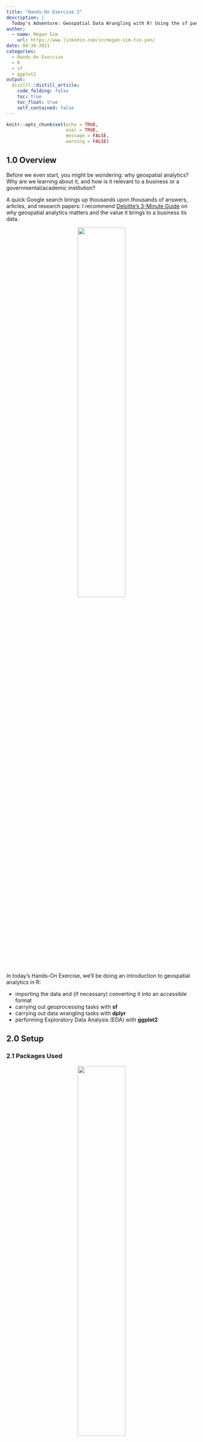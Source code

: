 ```yaml
---
title: "Hands-On Exercise 2"
description: |
  Today's Adventure: Geospatial Data Wrangling with R! Using the sf package, let's learn the ropes of handling geospatial data in R: from importing to projection, we've got you covered `r emo::ji("muscle")` You might even learn a geoprocessing tip or two `r emo::ji("smile")`
author:
  - name: Megan Sim
    url: https://www.linkedin.com/in/megan-sim-tze-yen/
date: 08-30-2021
categories:
  - Hands-On Exercise
  - R
  - sf
  - ggplot2
output:
  distill::distill_article:
    code_folding: false
    toc: true
    toc_float: true
    self_contained: false
---
```


```r
knitr::opts_chunk$set(echo = TRUE, 
                      eval = TRUE,
                      message = FALSE,
                      warning = FALSE)
```

## 1.0 Overview
Before we even start, you might be wondering: why geospatial analytics? Why are we learning about it, and how is it relevant to a business or a governmental/academic institution?

A quick Google search brings up thousands upon thousands of answers, articles, and research papers: I recommend [Deloitte's 3-Minute Guide](https://www2.deloitte.com/content/dam/Deloitte/global/Documents/Deloitte-Analytics/dttl-analytics-us-ba-geospatial3minguide.pdf) on why geospatial analytics matters and the value it brings to a business its data.

<center>
![](images/deloitte3minguide.png){width=50%} 
</center>

In today's Hands-On Exercise, we'll be doing an introduction to geospatial analytics in R: 

- importing the data and (if necessary) converting it into an accessible format
- carrying out geoprocessing tasks with **sf**
- carrying out data wrangling tasks with **dplyr**
- performing Exploratory Data Analysis (EDA) with **ggplot2**

## 2.0 Setup

### 2.1 Packages Used

<center>
![](images/packages.png){width=50%}
</center>

The R packages we'll be introducing today are:
- **sf**: used for importing, managing, and processing geospatial data
- **tidyverse**: used for importing, wrangling and visualising data (and other data science tasks!)

>Note: Tidyverse consists of a family of R packages, such as readr, tidyr, and dplyr - these are used for the different steps of the data wrangling + visualisation process!

Here's a **handy code chunk** that we'll likely be putting at the start of every file: it (a) creates a list of packages, (b) checks if they have been installed (and installs it for us if they haven't), and lastly (c) launches them in the Rstudio environment.

```r
packages = c('sf', 'tidyverse')
for (p in packages){
  if(!require(p, character.only = T)){
    install.packages(p)
  }
  library(p,character.only = T)
}
```

### 2.2 Data Used
The datasets used for this exercise are:

- Master Plan 2014 Subzone Boundary (Web) from [data.gov.sg](https://data.gov.sg/)
- Pre-Schools Location from [data.gov.sg](https://data.gov.sg/)
- Cycling Path from [LTADataMall](https://www.mytransport.sg/content/mytransport/home/dataMall.html)
- Singapore Airbnb listing data, 19 July 2021 from [Inside Airbnb](http://insideairbnb.com/get-the-data.html)

A good practice would be to put the data sets in a 'data' folder, sorted accordingly into 'geospatial' and 'aspatial' folders.

<center>
![](images/datafolder_goodpractice.png){width=25%} 
</center>

## 3.0 Importing Geospatial Data into R
Now that we've got our data, let's take a closer look at the formats they're in and how to import them into R. The geospatial data we have are:

- `MP14_SUBZONE_WEB_PL`, a polygon feature layer in ESRI shapefile format, 
- `CyclingPath`, a line feature layer in ESRI shapefile format, and
- `PreSchool`, a point feature layer in kml file format. 

To import, we'll be using a handy function called `st_read()` from the **sf** package. The arguments it takes in depends on the file format. For the shapefile format, two arguments are provided:  `dsn` to define the data path, and `layer` to provide the shapefile name. Bonus: we don't need to specify the file extension for shapefiles `r emo::ji("smile")` On the other hand, for the kml file format, our argument is the complete path with the kml file extension.

<center>
![](images/st_read.png){width=75%}
</center>

### 3.1 Importing polygon feature data in shapefile format
Dataset used: `MP14_SUBZONE_WEB_PL`
File format: shapefile
Data frame type: polygon feature

```r
mpsz = st_read(dsn = "data/geospatial", 
                  layer = "MP14_SUBZONE_WEB_PL")
```

From the output message, we can see that in our `mpsz` simple feature data frame, there are 323 multipolygon features, 15 fields and is in the **svy21** projected coordinates system.

### 3.2 Importing polyline feature data in shapefile form
Dataset used: `CyclingPath`
File format: shapefile
Data frame type: line feature

```r
cyclingpath = st_read(dsn = "data/geospatial", 
                         layer = "CyclingPath")
```

From the output message, we can see that in our `cyclingpath` linestring feature data frame, there are 1625 linestring features, 2 fields and is in the **svy21** projected coordinates system.

### 3.3 Importing GIS data in kml format
Dataset used: `pre-schools-location-kml`
File format: kml
Data frame type: point feature

```r
preschool = st_read("data/geospatial/pre-schools-location-kml.kml")
```

From the output message, we can see that in our `preschool` point feature data frame, there are 1359 linestring features, 2 fields and is in the **wgs84** projected coordinates system.

## 4.0 Importing + Converting Aspatial Data into R
For aspatial data, such as the  `listings` Airbnb datset, there's an extra step in the importing process. We'll import it into a [tibble data frame](https://r4ds.had.co.nz/tibbles.html), then convert it into a simple feature data frame.

### 4.1 Importing aspatial data
Since our `listings` data set is in a csv file format, we'll use the *read_csv()* function from the **readr** package, like so:

```r
listings <- read_csv("data/aspatial/listings.csv")
glimpse(listings) 
```

From the output message, we can see that in our `listing` tibble data frame, there are 4252 rows and 16 columns (not features and fields like in our simple data feature frame!) Take note of the `latitude` and `longitude` fields - we'll be using them in the next phase. 

> Assumption: The data is in the **wgs84** Geographic Coordinate System on account of its latitude/longtitude fields.

### 4.2 Converting aspatial data
Now, let's convert our `listing` tibble data frame into a by using the *st_as_sf()* function from the **sf** package.

```r
listings_sf <- st_as_sf(listings, 
                       coords = c("longitude", "latitude"),
                       crs=4326) %>%
  st_transform(crs = 3414)
```

Let's explain the code chunk!

<center>
![](images/conversion_arguments.png){width=75%}
</center>

This gives us the new simple feature data frame, `listings_sf`:

```r
glimpse(listings_sf)
```

>Note that a new column called `geometry` has been added! In addition, `longtitude` and `latitude`  have both been dropped.

### 4.3 Combining it together: Importing asptial data as sf {.tabset}

## 5.0 Checking the Content of a Data Frame
Now that we've got our data frames, this begs the question: what exactly *is* inside them? Let's learn how to retrieve the information of the dataframe with 3 simple methods!

### 5.1 st_geometry()
Let's say that we want a preliminary look at our data - just seeing the basic feature information is sufficient. In this case, *st_geometry()* is most appropriate:

```r
st_geometry(mpsz)
```

As we can see, only the basic information of the feature class (type of geometry, geographic extent of features and CRS) is displayed.

### 5.2 glimpse()
However, basic information won't take us very far. Let's dig a little deeper and learn about the associated attribute information in the data frame. This is where *glimpse()* comes in:

```r
glimpse(mpsz)
```

With *glimpse()*, we now know the data type of each field - for example, `FMEL-UPD_D` field is of the **date** data type.

### 5.3 head()
Sometimes, we want to dig as deep as we can and reveal all the information of a feature object. In this case, *head()* is best:

```r
head(mpsz)
```

>Note that the 'n' argument allows us to select how many records to display!

## 6.0 Plotting & Projection

### 6.1 Plotting
Now that we've got our data, we get into the meat of the matter: visualisation! Having a dataframe of fields and data points is taxing for human eyes to process, but with a bit of plotting and mapping, our geospatial data becomes a gold mine of great insights. Let's try to *plot()* it out:

```r
plot(mpsz)
```

This is a handy multi-plot of all attributes (up to a reasonable amount). But maybe we just want to plot a specific attribute:

```r
plot(mpsz["PLN_AREA_N"])
```

There are also times where we need just the geometry - in other words, the map outline:

```r
plot(st_geometry(mpsz))
```

### 6.2 Projection
**Projection transformation** is when we project a simple feature data frame from one coordinate system to another. There are two common issues that require projection transformation: (a) missing or inaccurate coordinate system, or (b) inappropriate coordinate systems for the analysis chosen.

#### 6.2.1 Missing/Inaccurate Coordinate System
To tackle the first issue, we'll need to **assign an ESPG code to the data frame**. Firstly, let's check the coordinate system of our `mpsz` data frame:

```r
st_crs(mpsz)
```

Although `mpsz` data frame is projected in svy21, the output indicates that the EPSG is 9001.  This is the wrong EPSG code! The correct EPSG code for svy21 should be [3414](https://epsg.io/3414). Let's change it:

```r
mpsz3414 <- st_set_crs(mpsz, 3414)
st_crs(mpsz3414)
```

#### 6.2.2 Inappropriate Coordinate Systems
Still remember our geospatial data overview in 3.0? You might have noticed that the coordinate system differed among our data frames: `mpsz` and `cyclingpath` are **svy21**, while `preschool` is **wgs84**. `preschool` might run into issues when we're performing geoprocessing, because a geographic coordinate system is not appropriate if our analysis needs distance or/and area measurements. 

```r
preschool3414 <- st_transform(preschool, 
                              crs = 3414)
st_geometry(preschool3414)
```

Notice the change to the svy21 projected coordinate system! 

>You might notice that the values in the bounding box have changed, too! They are now greater than the original 0-360 range of decimal degree commonly used by majority of the geographic coordinate systems.

## 7.0 Geoprocessing
Other than handling data, the handy **sf** package also has functions for geoprocessing (otherwise known as GIS analysis). Let's explore some commonly-used geoprocessingn functions!

### 7.1 Buffering
Let's say that in a bid to promote healthier living, the authorities are planning to upgrade the existing cycling paths, making it safer and more appealing to cyclists all around! To do that, they'll need to acquire 5 metres of reserved land on both sides of the cycling path. Our task is to find the total area of land that's to be acquired.

Firstly, let's compute the 5-meter buffers around the cycling paths:

```r
buffer_cycling <- st_buffer(cyclingpath, 
                               dist=5, nQuadSegs = 30)
```

Then, let's actually calculate the area of the buffers:

```r
buffer_cycling$AREA <- st_area(buffer_cycling)
```

Lastly, let's find the total area with *sum()*:

```r
sum(buffer_cycling$AREA)
```

### 7.2 Point-In-Polygon Count
Let's say that a preschool service group is organising a nation-wide event, and wants to find out the number of preschools in each Planning Subzone.

We can kill two birds with one stone with this handy combination of *st_intersects()* and *length()*. [*st_intersects()*](https://r-spatial.github.io/sf/reference/geos_binary_pred.html) helps us identify the preschools located in each Planningn Subzone, while *length()* calculates the number of preschools per Planning Subzone.
 
```r
mpsz3414$`PreSch Count`<- lengths(st_intersects(mpsz3414, preschool3414))
```

Let's check a summary of `PreSch Count`:

```r
summary(mpsz3414$`PreSch Count`)
```

Now, the preschool service group wants to hold a subzone-specific event! They want to target the Planning Subzone with the most number of preschools to maximise their outreach, so let's help them out with [*top_n()*](https://dplyr.tidyverse.org/reference/top_n.html):

```r
top_n(mpsz3414, 1, `PreSch Count`)
```

Lastly, the preschool service group wants to know the density of preschools by planning subzone for future events. We'll  need to derive the area of each planning subzone:

```r
mpsz3414$Area <- mpsz3414 %>%
  st_area()
```

Now, introducing a new function, [*mutate()*](https://dplyr.tidyverse.org/reference/mutate.html)! It's to help us add the density column into `mpsz3414`:

```r
mpsz3414 <- mpsz3414 %>%
  mutate(`PreSch Density` = `PreSch Count`/Area * 1000000)
```

>While they look similar and have a similar function (to add new variables), there's a difference between *mutate()* and *transmute()*! *mutate()* adds new variables and preserves existing ones while *transmute()* adds new variables and drops existing ones. Use the appropriate one for the situation!

## 8.0 Exploratory Data Analysis (EDA)
Why do we do EDA? Here's a [great Medium article](https://medium.com/swlh/exploratory-data-analysis-what-is-it-and-why-is-it-so-important-part-1-2-240d58a89695) that introduces EDA: from its significance to its components, it's got you covered!

<center>
![](images/mediumarticle.png){width=50%}
</center>

For this EDA section, we'll be introducing various [ggplot2](https://ggplot2.tidyverse.org/) functions that'll help us create functional and yet truthful statistical graphs that'll help us visualise and understand our data!

Firstly, let's use *hist()* to plot a histogram and reveal the distribution of `PreSch Density`:

```r
hist(mpsz3414$`PreSch Density`)
```

That looks good - but it's not something you'll publish in your reports! Let's add a little customisation:

```r
ggplot(data=mpsz3414, 
       aes(x= as.numeric(`PreSch Density`)))+
  geom_histogram(bins=20, 
                 color="black", 
                 fill="light blue") +
  labs(title = "Are pre-school even distributed in Singapore?",
       subtitle= "There are many planning sub-zones with a single pre-school, on the other hand, \nthere are two planning sub-zones with at least 20 pre-schools",
      x = "Pre-school density (per km sq)",
      y = "Frequency")
```

### DIY section

**DIY: Using ggplot2, plot a scatterplot showing the relationship between Pre-school Density and Pre-school Count.**

Let's approach this step-by-step. Firstly, we'll need the variables Pre-school Density and Pre-school Count. Luckily, we've already created both in 2.5.2 Point-In-Polygon Count.

Next, we need to plot a scatterplot. For our histogram, we used geom_histogram - and for a scatterplot, we'll use geom_point. We can further customise this by adjusting the colour, size and fill of the points, like so:

```r
ggplot(data=mpsz3414, 
       aes(y = `PreSch Count`, 
           x= as.numeric(`PreSch Density`)))+
  geom_point(color="black", 
             fill="light blue") + 
  labs(title = "",
      x = "Pre-school density (per km sq)",
      y = "Pre-school count")
```

Seem finished? There's actually one more step: **ensuring that your data is presented as fairly as possible** - we don't want to mislead our readers `r emo::ji("munch")` In this case, notice that the aspect ratio of our graph is off - its height is greater than its width! Let's correct that by setting limiters with the xlim() and ylim() functions inside ggplot2:

```r
ggplot(data=mpsz3414, 
       aes(y = `PreSch Count`, 
           x= as.numeric(`PreSch Density`)))+
  geom_point(color="black", 
             fill="light blue") + 
  xlim(0, 60) +
  ylim(0, 60) +
  labs(title = "",
      x = "Pre-school density (per km sq)",
      y = "Pre-school count")
```

And there we have it! A representative scatterplot visualisation `r emo::ji("sparkles")`

## 7.0 End Notes
This is the end of this week's exercise! I'm really excited to learn more about geospatial analytics: we've just begun to scratch the surface, and there's so much more to explore and experiment with!

On a related sidenote: I've learned a number of things myself when creating this blog post! For example, I wanted to have a table of contents, but googling 'sidebar navigation pane' proved to be far less effective than just reading the [Distill Basics](https://rstudio.github.io/distill/basics.html) - which is a lesson learnt on reading the provided materials!

On a funny note, here's a mini-comic on my experience with tabsets:

<center>
![](images/tabset1.png){width=75%} 
![](images/tabset2.png){width=75%}
</center>

Tabsets are meant for html documents, but this output is a distill article... Of course it didn't work `r emo::ji("loudly_crying_face")` Well, that's just another learning point in our Geospatial Analytics Journey !

Walk with me as we dive deeper the coming weeks! `r emo::ji("hugging_face")` `r emo::ji("sparkling_heart")` `r emo::ji("sparkles")`

P.S. I found my old tablet so I could illustrate the points better! Handwriting will be more consistent from this blog post onwards `r emo::ji("smile")`

<center>
![](images/foundmytablet.png){width=50%}
</center>
